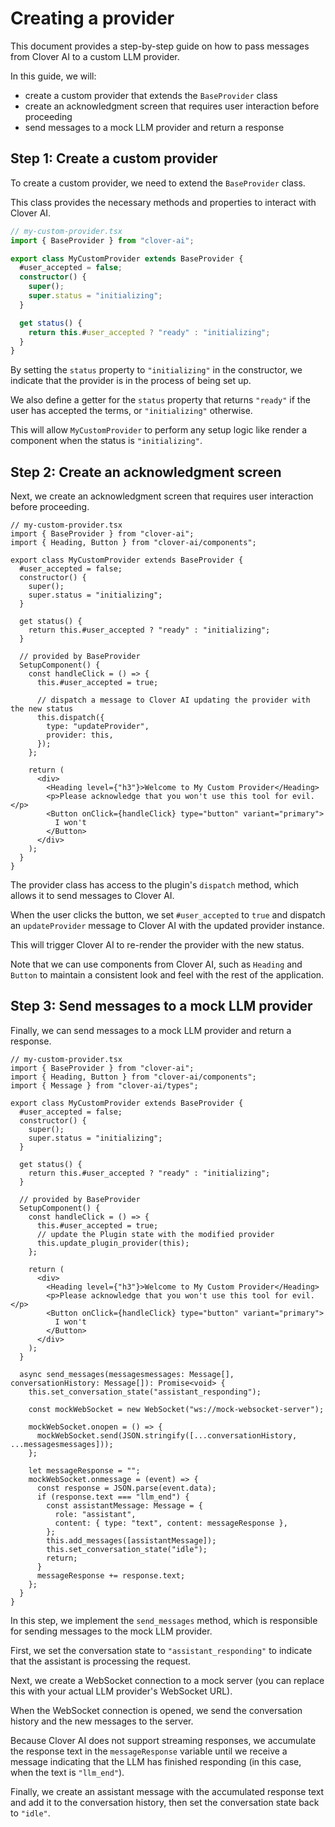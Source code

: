 
<Meta title="Creating a provider" />

# Creating a provider

This document provides a step-by-step guide on how to pass messages from Clover AI to a custom LLM provider.

In this guide, we will:

- create a custom provider that extends the `BaseProvider` class
- create an acknowledgment screen that requires user interaction before proceeding
- send messages to a mock LLM provider and return a response

## Step 1: Create a custom provider

To create a custom provider, we need to extend the `BaseProvider` class.

This class provides the necessary methods and properties to interact with Clover AI.

```typescript
// my-custom-provider.tsx
import { BaseProvider } from "clover-ai";

export class MyCustomProvider extends BaseProvider {
  #user_accepted = false;
  constructor() {
    super();
    super.status = "initializing";
  }

  get status() {
    return this.#user_accepted ? "ready" : "initializing";
  }
}
```

By setting the `status` property to `"initializing"` in the constructor, we indicate that the provider is in the process of being set up.

We also define a getter for the `status` property that returns `"ready"` if the user has accepted the terms, or `"initializing"` otherwise.

This will allow `MyCustomProvider` to perform any setup logic like render a component when the status is `"initializing"`.

## Step 2: Create an acknowledgment screen

Next, we create an acknowledgment screen that requires user interaction before proceeding.

```tsx
// my-custom-provider.tsx
import { BaseProvider } from "clover-ai";
import { Heading, Button } from "clover-ai/components";

export class MyCustomProvider extends BaseProvider {
  #user_accepted = false;
  constructor() {
    super();
    super.status = "initializing";
  }

  get status() {
    return this.#user_accepted ? "ready" : "initializing";
  }

  // provided by BaseProvider
  SetupComponent() {
    const handleClick = () => {
      this.#user_accepted = true;

      // dispatch a message to Clover AI updating the provider with the new status
      this.dispatch({
        type: "updateProvider",
        provider: this,
      });
    };

    return (
      <div>
        <Heading level={"h3"}>Welcome to My Custom Provider</Heading>
        <p>Please acknowledge that you won't use this tool for evil.</p>
        <Button onClick={handleClick} type="button" variant="primary">
          I won't
        </Button>
      </div>
    );
  }
}
```

The provider class has access to the plugin's `dispatch` method, which allows it to send messages to Clover AI.

When the user clicks the button, we set `#user_accepted` to `true` and dispatch an `updateProvider` message to Clover AI with the updated provider instance.

This will trigger Clover AI to re-render the provider with the new status.

Note that we can use components from Clover AI, such as `Heading` and `Button` to maintain a consistent look and feel with the rest of the application.

## Step 3: Send messages to a mock LLM provider

Finally, we can send messages to a mock LLM provider and return a response.

```tsx
// my-custom-provider.tsx
import { BaseProvider } from "clover-ai";
import { Heading, Button } from "clover-ai/components";
import { Message } from "clover-ai/types";

export class MyCustomProvider extends BaseProvider {
  #user_accepted = false;
  constructor() {
    super();
    super.status = "initializing";
  }

  get status() {
    return this.#user_accepted ? "ready" : "initializing";
  }

  // provided by BaseProvider
  SetupComponent() {
    const handleClick = () => {
      this.#user_accepted = true;
      // update the Plugin state with the modified provider
      this.update_plugin_provider(this);
    };

    return (
      <div>
        <Heading level={"h3"}>Welcome to My Custom Provider</Heading>
        <p>Please acknowledge that you won't use this tool for evil.</p>
        <Button onClick={handleClick} type="button" variant="primary">
          I won't
        </Button>
      </div>
    );
  }

  async send_messages(messagesmessages: Message[], conversationHistory: Message[]): Promise<void> {
    this.set_conversation_state("assistant_responding");

    const mockWebSocket = new WebSocket("ws://mock-websocket-server");

    mockWebSocket.onopen = () => {
      mockWebSocket.send(JSON.stringify([...conversationHistory, ...messagesmessages]));
    };

    let messageResponse = "";
    mockWebSocket.onmessage = (event) => {
      const response = JSON.parse(event.data);
      if (response.text === "llm_end") {
        const assistantMessage: Message = {
          role: "assistant",
          content: { type: "text", content: messageResponse },
        };
        this.add_messages([assistantMessage]);
        this.set_conversation_state("idle");
        return;
      }
      messageResponse += response.text;
    };
  }
}
```

In this step, we implement the `send_messages` method, which is responsible for sending messages to the mock LLM provider.

First, we set the conversation state to `"assistant_responding"` to indicate that the assistant is processing the request.

Next, we create a WebSocket connection to a mock server (you can replace this with your actual LLM provider's WebSocket URL).

When the WebSocket connection is opened, we send the conversation history and the new messages to the server.

Because Clover AI does not support streaming responses, we accumulate the response text in the `messageResponse` variable until we receive a message indicating that the LLM has finished responding (in this case, when the text is `"llm_end"`).

Finally, we create an assistant message with the accumulated response text and add it to the conversation history, then set the conversation state back to `"idle"`.
